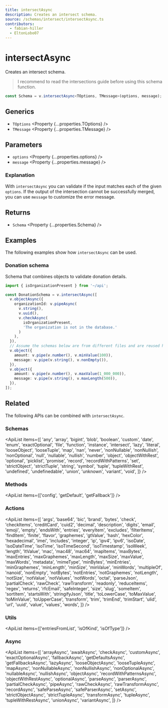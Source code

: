 ```yaml
---
title: intersectAsync
description: Creates an intersect schema.
source: /schemas/intersect/intersectAsync.ts
contributors:
  - fabian-hiller
  - EltonLobo07
---
```



# intersectAsync

Creates an intersect schema.

> I recommend to read the <Link href="/guides/intersections/">intersections guide</Link> before using this schema function.

```ts
const Schema = v.intersectAsync<TOptions, TMessage>(options, message);
```

## Generics

- `TOptions` <Property {...properties.TOptions} />
- `TMessage` <Property {...properties.TMessage} />

## Parameters

- `options` <Property {...properties.options} />
- `message` <Property {...properties.message} />

### Explanation

With `intersectAsync` you can validate if the input matches each of the given `options`. If the output of the intersection cannot be successfully merged, you can use `message` to customize the error message.

## Returns

- `Schema` <Property {...properties.Schema} />

## Examples

The following examples show how `intersectAsync` can be used.

### Donation schema

Schema that combines objects to validate donation details.

```ts
import { isOrganizationPresent } from '~/api';

const DonationSchema = v.intersectAsync([
  v.objectAsync({
    organizationId: v.pipeAsync(
      v.string(),
      v.uuid(),
      v.checkAsync(
        isOrganizationPresent,
        'The organization is not in the database.'
      )
    ),
  }),
  // Assume the schemas below are from different files and are reused here
  v.object({
    amount: v.pipe(v.number(), v.minValue(100)),
    message: v.pipe(v.string(), v.nonEmpty()),
  }),
  v.object({
    amount: v.pipe(v.number(), v.maxValue(1_000_000)),
    message: v.pipe(v.string(), v.maxLength(500)),
  }),
]);
```

## Related

The following APIs can be combined with `intersectAsync`.

### Schemas

<ApiList
  items={[
    'any',
    'array',
    'bigint',
    'blob',
    'boolean',
    'custom',
    'date',
    'enum',
    'exactOptional',
    'file',
    'function',
    'instance',
    'intersect',
    'lazy',
    'literal',
    'looseObject',
    'looseTuple',
    'map',
    'nan',
    'never',
    'nonNullable',
    'nonNullish',
    'nonOptional',
    'null',
    'nullable',
    'nullish',
    'number',
    'object',
    'objectWithRest',
    'optional',
    'picklist',
    'promise',
    'record',
    'recordWithPatterns',
    'set',
    'strictObject',
    'strictTuple',
    'string',
    'symbol',
    'tuple',
    'tupleWithRest',
    'undefined',
    'undefinedable',
    'union',
    'unknown',
    'variant',
    'void',
  ]}
/>

### Methods

<ApiList items={['config', 'getDefault', 'getFallback']} />

### Actions

<ApiList
  items={[
    'args',
    'base64',
    'bic',
    'brand',
    'bytes',
    'check',
    'checkItems',
    'creditCard',
    'cuid2',
    'decimal',
    'description',
    'digits',
    'email',
    'emoji',
    'empty',
    'endsWith',
    'entries',
    'everyItem',
    'excludes',
    'filterItems',
    'findItem',
    'finite',
    'flavor',
    'graphemes',
    'gtValue',
    'hash',
    'hexColor',
    'hexadecimal',
    'imei',
    'includes',
    'integer',
    'ip',
    'ipv4',
    'ipv6',
    'isoDate',
    'isoDateTime',
    'isoTime',
    'isoTimeSecond',
    'isoTimestamp',
    'isoWeek',
    'length',
    'ltValue',
    'mac',
    'mac48',
    'mac64',
    'mapItems',
    'maxBytes',
    'maxEntries',
    'maxGraphemes',
    'maxLength',
    'maxSize',
    'maxValue',
    'maxWords',
    'metadata',
    'mimeType',
    'minBytes',
    'minEntries',
    'minGraphemes',
    'minLength',
    'minSize',
    'minValue',
    'minWords',
    'multipleOf',
    'nanoid',
    'nonEmpty',
    'notBytes',
    'notEntries',
    'notGraphemes',
    'notLength',
    'notSize',
    'notValue',
    'notValues',
    'notWords',
    'octal',
    'parseJson',
    'partialCheck',
    'rawCheck',
    'rawTransform',
    'readonly',
    'reduceItems',
    'regex',
    'returns',
    'rfcEmail',
    'safeInteger',
    'size',
    'slug',
    'someItem',
    'sortItem',
    'startsWith',
    'stringifyJson',
    'title',
    'toLowerCase',
    'toMaxValue',
    'toMinValue',
    'toUpperCase',
    'transform',
    'trim',
    'trimEnd',
    'trimStart',
    'ulid',
    'url',
    'uuid',
    'value',
    'values',
    'words',
  ]}
/>

### Utils

<ApiList items={['entriesFromList', 'isOfKind', 'isOfType']} />

### Async

<ApiList
  items={[
    'arrayAsync',
    'awaitAsync',
    'checkAsync',
    'customAsync',
    'exactOptionalAsync',
    'fallbackAsync',
    'getDefaultsAsync',
    'getFallbacksAsync',
    'lazyAsync',
    'looseObjectAsync',
    'looseTupleAsync',
    'mapAsync',
    'nonNullableAsync',
    'nonNullishAsync',
    'nonOptionalAsync',
    'nullableAsync',
    'nullishAsync',
    'objectAsync',
    'recordWithPatternsAsync',
    'objectWithRestAsync',
    'optionalAsync',
    'parseAsync',
    'parserAsync',
    'partialCheckAsync',
    'pipeAsync',
    'rawCheckAsync',
    'rawTransformAsync',
    'recordAsync',
    'safeParseAsync',
    'safeParserAsync',
    'setAsync',
    'strictObjectAsync',
    'strictTupleAsync',
    'transformAsync',
    'tupleAsync',
    'tupleWithRestAsync',
    'unionAsync',
    'variantAsync',
  ]}
/>
